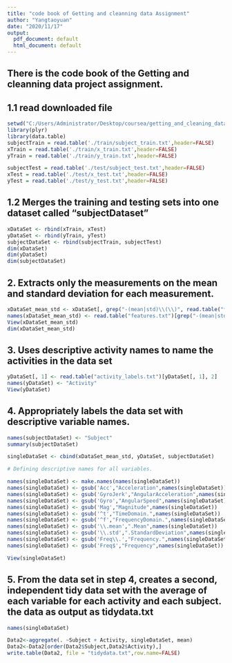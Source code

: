 ```yaml
---
title: "code book of Getting and cleanning data Assignment"
author: "Yangtaoyuan"
date: "2020/11/17"
output:
  pdf_document: default
  html_document: default
---
```

There is the code book of the Getting and cleanning data project assignment.
---
1.1 read downloaded file 
------
```r
setwd("C:/Users/Administrator/Desktop/coursea/getting_and_cleaning_data/week4/Getting-Cleanning-Project-Assignment/getdata_projectfiles_UCI HAR Dataset/UCI HAR Dataset")
library(plyr)
library(data.table)
subjectTrain = read.table('./train/subject_train.txt',header=FALSE)
xTrain = read.table('./train/x_train.txt',header=FALSE)
yTrain = read.table('./train/y_train.txt',header=FALSE)

subjectTest = read.table('./test/subject_test.txt',header=FALSE)
xTest = read.table('./test/x_test.txt',header=FALSE)
yTest = read.table('./test/y_test.txt',header=FALSE)
```
1.2 Merges the training and testing sets into one dataset called "subjectDataset"
-------
```r

xDataSet <- rbind(xTrain, xTest)
yDataSet <- rbind(yTrain, yTest)
subjectDataSet <- rbind(subjectTrain, subjectTest)
dim(xDataSet)
dim(yDataSet)
dim(subjectDataSet)
```
2. Extracts only the measurements on the mean and standard deviation for each measurement.
--------
```r
xDataSet_mean_std <- xDataSet[, grep("-(mean|std)\\(\\)", read.table("features.txt")[, 2])]
names(xDataSet_mean_std) <- read.table("features.txt")[grep("-(mean|std)\\(\\)", read.table("features.txt")[, 2]), 2]
View(xDataSet_mean_std)
dim(xDataSet_mean_std)
```

3. Uses descriptive activity names to name the activities in the data set
---------
```r
yDataSet[, 1] <- read.table("activity_labels.txt")[yDataSet[, 1], 2]
names(yDataSet) <- "Activity"
View(yDataSet)

```
4. Appropriately labels the data set with descriptive variable names.
---------
```r

names(subjectDataSet) <- "Subject"
summary(subjectDataSet)

singleDataSet <- cbind(xDataSet_mean_std, yDataSet, subjectDataSet)

# Defining descriptive names for all variables.

names(singleDataSet) <- make.names(names(singleDataSet))
names(singleDataSet) <- gsub('Acc',"Acceleration",names(singleDataSet))
names(singleDataSet) <- gsub('GyroJerk',"AngularAcceleration",names(singleDataSet))
names(singleDataSet) <- gsub('Gyro',"AngularSpeed",names(singleDataSet))
names(singleDataSet) <- gsub('Mag',"Magnitude",names(singleDataSet))
names(singleDataSet) <- gsub('^t',"TimeDomain.",names(singleDataSet))
names(singleDataSet) <- gsub('^f',"FrequencyDomain.",names(singleDataSet))
names(singleDataSet) <- gsub('\\.mean',".Mean",names(singleDataSet))
names(singleDataSet) <- gsub('\\.std',".StandardDeviation",names(singleDataSet))
names(singleDataSet) <- gsub('Freq\\.',"Frequency.",names(singleDataSet))
names(singleDataSet) <- gsub('Freq$',"Frequency",names(singleDataSet))

View(singleDataSet)


```

5. From the data set in step 4, creates a  second, independent tidy data set with the average of each variable for each activity and each subject.  the data as output as tidydata.txt
------
```r
names(singleDataSet)

Data2<-aggregate(. ~Subject + Activity, singleDataSet, mean)
Data2<-Data2[order(Data2$Subject,Data2$Activity),]
write.table(Data2, file = "tidydata.txt",row.name=FALSE)
```

